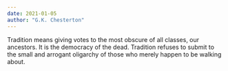 ```yaml
---
date: 2021-01-05
author: "G.K. Chesterton"
---
```


Tradition means giving votes to the most obscure of all classes, our ancestors. It is the democracy of the dead. Tradition refuses to submit to the small and arrogant oligarchy of those who merely happen to be walking about.
